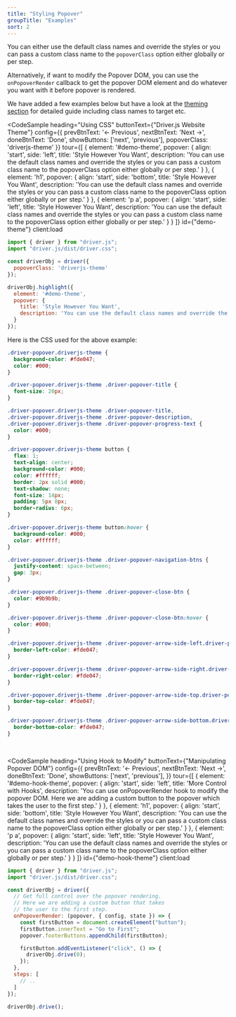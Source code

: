 ```yaml
---
title: "Styling Popover"
groupTitle: "Examples"
sort: 2
---
```



You can either use the default class names and override the styles or you can pass a custom class name to the `popoverClass` option either globally or per step.

Alternatively, if want to modify the Popover DOM, you can use the `onPopoverRender` callback to get the popover DOM element and do whatever you want with it before popover is rendered.

We have added a few examples below but have a look at the [theming section](/docs/theming#styling-popover) for detailed guide including class names to target etc.

<CodeSample
  heading="Using CSS"
  buttonText={"Driver.js Website Theme"}
  config={{
    prevBtnText: '&larr; Previous',
    nextBtnText: 'Next &rarr;',
    doneBtnText: 'Done',
    showButtons: ['next', 'previous'],
    popoverClass: 'driverjs-theme'
  }}
  tour={[
    {
      element: '#demo-theme',
      popover: {
        align: 'start',
        side: 'left',
        title: 'Style However You Want',
        description: 'You can use the default class names and override the styles or you can pass a custom class name to the popoverClass option either globally or per step.'
      }
    },
    {
      element: 'h1',
      popover: {
        align: 'start',
        side: 'bottom',
        title: 'Style However You Want',
        description: 'You can use the default class names and override the styles or you can pass a custom class name to the popoverClass option either globally or per step.'
      }
    },
    {
      element: 'p a',
      popover: {
        align: 'start',
        side: 'left',
        title: 'Style However You Want',
        description: 'You can use the default class names and override the styles or you can pass a custom class name to the popoverClass option either globally or per step.'
      }
    }
  ]}
  id={"demo-theme"}
  client:load
>
  ```js
  import { driver } from "driver.js";
  import "driver.js/dist/driver.css";

  const driverObj = driver({
    popoverClass: 'driverjs-theme'
  });

  driverObj.highlight({
    element: '#demo-theme',
    popover: {
      title: 'Style However You Want',
      description: 'You can use the default class names and override the styles or you can pass a custom class name to the popoverClass option either globally or per step.'
    }
  });
  ```
</CodeSample>

Here is the CSS used for the above example:

```css
.driver-popover.driverjs-theme {
  background-color: #fde047;
  color: #000;
}

.driver-popover.driverjs-theme .driver-popover-title {
  font-size: 20px;
}

.driver-popover.driverjs-theme .driver-popover-title,
.driver-popover.driverjs-theme .driver-popover-description,
.driver-popover.driverjs-theme .driver-popover-progress-text {
  color: #000;
}

.driver-popover.driverjs-theme button {
  flex: 1;
  text-align: center;
  background-color: #000;
  color: #ffffff;
  border: 2px solid #000;
  text-shadow: none;
  font-size: 14px;
  padding: 5px 8px;
  border-radius: 6px;
}

.driver-popover.driverjs-theme button:hover {
  background-color: #000;
  color: #ffffff;
}

.driver-popover.driverjs-theme .driver-popover-navigation-btns {
  justify-content: space-between;
  gap: 3px;
}

.driver-popover.driverjs-theme .driver-popover-close-btn {
  color: #9b9b9b;
}

.driver-popover.driverjs-theme .driver-popover-close-btn:hover {
  color: #000;
}

.driver-popover.driverjs-theme .driver-popover-arrow-side-left.driver-popover-arrow {
  border-left-color: #fde047;
}

.driver-popover.driverjs-theme .driver-popover-arrow-side-right.driver-popover-arrow {
  border-right-color: #fde047;
}

.driver-popover.driverjs-theme .driver-popover-arrow-side-top.driver-popover-arrow {
  border-top-color: #fde047;
}

.driver-popover.driverjs-theme .driver-popover-arrow-side-bottom.driver-popover-arrow {
  border-bottom-color: #fde047;
}
```

<br/>

<CodeSample
  heading="Using Hook to Modify"
  buttonText={"Manipulating Popover DOM"}
  config={{
    prevBtnText: '&larr; Previous',
    nextBtnText: 'Next &rarr;',
    doneBtnText: 'Done',
    showButtons: ['next', 'previous'],
  }}
  tour={[
    {
      element: '#demo-hook-theme',
      popover: {
        align: 'start',
        side: 'left',
        title: 'More Control with Hooks',
        description: 'You can use onPopoverRender hook to modify the popover DOM. Here we are adding a custom button to the popover which takes the user to the first step.'
      }
    },
    {
      element: 'h1',
      popover: {
        align: 'start',
        side: 'bottom',
        title: 'Style However You Want',
        description: 'You can use the default class names and override the styles or you can pass a custom class name to the popoverClass option either globally or per step.'
      }
    },
    {
      element: 'p a',
      popover: {
        align: 'start',
        side: 'left',
        title: 'Style However You Want',
        description: 'You can use the default class names and override the styles or you can pass a custom class name to the popoverClass option either globally or per step.'
      }
    }
  ]}
  id={"demo-hook-theme"}
  client:load
>
  ```js
  import { driver } from "driver.js";
  import "driver.js/dist/driver.css";

  const driverObj = driver({
    // Get full control over the popover rendering.
    // Here we are adding a custom button that takes
    // the user to the first step.
    onPopoverRender: (popover, { config, state }) => {
      const firstButton = document.createElement("button");
      firstButton.innerText = "Go to First";
      popover.footerButtons.appendChild(firstButton);

      firstButton.addEventListener("click", () => {
        driverObj.drive(0);
      });
    },
    steps: [
      // ..
    ]
  });

  driverObj.drive();
  ```
</CodeSample>